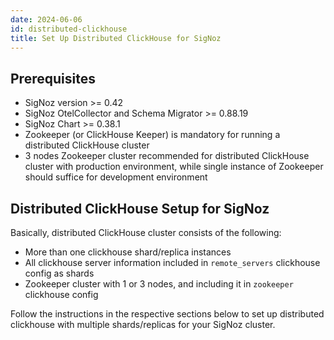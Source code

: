 ```yaml
---
date: 2024-06-06
id: distributed-clickhouse
title: Set Up Distributed ClickHouse for SigNoz
---
```



<SigNozCloud />


## Prerequisites

- SigNoz version >= 0.42
- SigNoz OtelCollector and Schema Migrator >= 0.88.19
- SigNoz Chart >= 0.38.1
- Zookeeper (or ClickHouse Keeper) is mandatory for running a distributed
ClickHouse cluster
- 3 nodes Zookeeper cluster recommended for distributed ClickHouse cluster
with production environment, while single instance of Zookeeper should suffice for
development environment

## Distributed ClickHouse Setup for SigNoz

Basically, distributed ClickHouse cluster consists of the following:

- More than one clickhouse shard/replica instances
- All clickhouse server information included in `remote_servers` clickhouse config as shards
- Zookeeper cluster with 1 or 3 nodes, and including it in `zookeeper` clickhouse config

Follow the instructions in the respective sections below to set up distributed
clickhouse with multiple shards/replicas for your SigNoz cluster.


<DocCardContainer>

<DocCard
    title="🔄 Using Docker"
    description="Set Up Distributed ClickHouse for SigNoz Using Docker"
    href="/docs/manage/administrator-guide/clickhouse/distributed-clickhouse/docker"
/>

<DocCard
    title="🔄 Using Docker Swarm"
    description="Set Up Distributed ClickHouse for SigNoz Using Docker Swarm"
    href="/docs/manage/administrator-guide/clickhouse/distributed-clickhouse/docker-swarm"
/>

<DocCard
    title="🔄 Using Kubernetes"
    description="Set Up Distributed ClickHouse for SigNoz Using Kubernetes"
    href="/docs/manage/administrator-guide/clickhouse/distributed-clickhouse/kubernetes"
/>

</DocCardContainer>